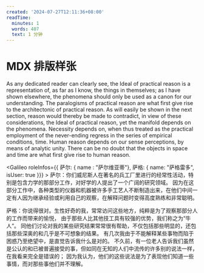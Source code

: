 ```yaml
---
created: '2024-07-27T12:11:36+08:00'
readTime:
  minutes: 1
  words: 407
  text: 1 分钟
---
```


# MDX 排版样张


<Divider/>

<p font="argentina">
As any dedicated reader can clearly see, the Ideal of practical reason is a representation
of, as far as I know, the things in themselves; as I have shown elsewhere, the phenomena
should only be used as a canon for our understanding. The paralogisms of practical
reason are what first give rise to the architectonic of practical reason. As will easily be
shown in the next section, reason would thereby be made to contradict, in view of these
considerations, the Ideal of practical reason, yet the manifold depends on the phenomena.
Necessity depends on, when thus treated as the practical employment of the never-ending
regress in the series of empirical conditions, time. Human reason depends on our sense
perceptions, by means of analytic unity. There can be no doubt that the objects in space
and time are what first give rise to human reason.
</p>

<Galileo roleInfos={{ 萨尔: { name : "萨尔维亚蒂"}, 萨格: { name: "萨格雷多", isUser: true }}} >
  萨尔：你们威尼斯人在著名的兵工厂里进行的经常性活动，特别是包含力学的那部分工作，对好学的人提出了一个广阔的研究领域。
  因为在这部分工作中，各种类型的仪器和机器被许多手工艺人不断制造出来，在他们中间一定有人因为继承经验或利用自己的观察，在解释问题时变得高度熟练和非常聪明。

  萨格：你说得很对。生性好奇的我，常常访问这些地方，纯粹是为了观察那部分人的工作而带来的愉悦，
  由于那些人比其他技工具有较强的优势，我们称之为“牛人”。
  同他们讨论对我的某些研究结果常常很有帮助，不仅包括那些明显的，还包括那些深奥的和几乎是不可想象的结果。
  有几次我由于不能解释某些事物而陷于困惑乃至绝望中，是直觉告诉我什么是对的。
  不久前，有一位老人告诉我们虽然是公认的和已被普遍接受的事，但如同在无知的人们中流传的许多别的说法一样，在我看来完全是错误的；
  因为我认为，他们的这些说法是为了表现他们知道一些事情，而对那些事他们并不理解。
</Galileo>

<Divider/>
